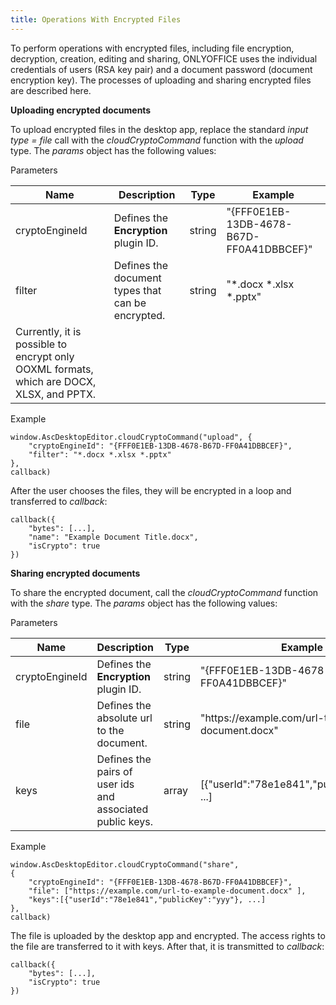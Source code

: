 ```yaml
---
title: Operations With Encrypted Files
---
```

To perform operations with encrypted files, including file encryption, decryption, creation, editing and sharing, ONLYOFFICE uses the individual credentials of users (RSA key pair) and a document password (document encryption key). The processes of uploading and sharing encrypted files are described here.

**Uploading encrypted documents**

To upload encrypted files in the desktop app, replace the standard *input type = file* call with the *cloudCryptoCommand* function with the *upload* type. The *params* object has the following values:

Parameters

| Name                                                                                     | Description                                       | Type   | Example                                  |
| ---------------------------------------------------------------------------------------- | ------------------------------------------------- | ------ | ---------------------------------------- |
| cryptoEngineId                                                                           | Defines the **Encryption** plugin ID.             | string | "\{FFF0E1EB-13DB-4678-B67D-FF0A41DBBCEF}" |
| filter                                                                                   | Defines the document types that can be encrypted. | string | "\*.docx \*.xlsx \*.pptx"                |
| Currently, it is possible to encrypt only OOXML formats, which are DOCX, XLSX, and PPTX. |                                                   |        |                                          |

Example

```
window.AscDesktopEditor.cloudCryptoCommand("upload", {
    "cryptoEngineId": "{FFF0E1EB-13DB-4678-B67D-FF0A41DBBCEF}",
    "filter": "*.docx *.xlsx *.pptx"
},
callback)
```

After the user chooses the files, they will be encrypted in a loop and transferred to *callback*:

```
callback({
    "bytes": [...],
    "name": "Example Document Title.docx",
    "isCrypto": true
})
```

**Sharing encrypted documents**

To share the encrypted document, call the *cloudCryptoCommand* function with the *share* type. The *params* object has the following values:

Parameters

| Name           | Description                                               | Type   | Example                                             |
| -------------- | --------------------------------------------------------- | ------ | --------------------------------------------------- |
| cryptoEngineId | Defines the **Encryption** plugin ID.                     | string | "\{FFF0E1EB-13DB-4678-B67D-FF0A41DBBCEF}"            |
| file           | Defines the absolute url to the document.                 | string | "https\://example.com/url-to-example-document.docx" |
| keys           | Defines the pairs of user ids and associated public keys. | array  | \[\{"userId":"78e1e841","publicKey":"yyy"}, ...]     |

Example

```
window.AscDesktopEditor.cloudCryptoCommand("share",
{
    "cryptoEngineId": "{FFF0E1EB-13DB-4678-B67D-FF0A41DBBCEF}",
    "file": ["https://example.com/url-to-example-document.docx" ],
    "keys":[{"userId":"78e1e841","publicKey":"yyy"}, ...]
}, 
callback)
```

The file is uploaded by the desktop app and encrypted. The access rights to the file are transferred to it with keys. After that, it is transmitted to *callback*:

```
callback({
    "bytes": [...],
    "isCrypto": true
})
```
